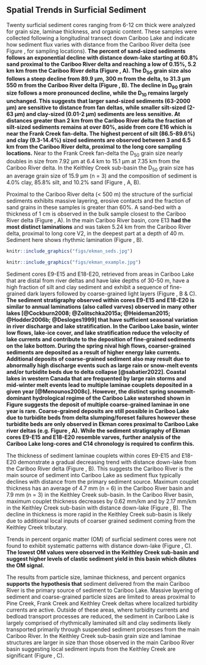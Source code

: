 ## Spatial Trends in Surficial Sediment {#spatial}

Twenty surficial sediment cores ranging from 6-12 cm thick were analyzed for grain size, laminae thickness, and organic content. These samples were collected following a longitudinal transect down Cariboo Lake and indicate how sediment flux varies with distance from the Cariboo River delta (see Figure \ref{fig:map-lake}, for sampling locations). **The percent of sand-sized sediments follows an exponential decline with distance down-lake starting at 60.8% sand proximal to the Cariboo River delta and reaching a low of 0.15%, 5.2 km km from the Cariboo River delta (Figure \ref{fig:ekmanSeds}, A). The D~50~ grain size also follows a steep decline from 89.9 µm, 300 m from the delta, to 31.3 µm 550 m from the Cariboo River delta (Figure \ref{fig:ekmanSeds}, B). The decline in D~90~ grain size follows a more pronounced decline, while the D~10~ remains largely unchanged. This suggests that larger sand-sized sediments (63-2000 µm) are sensitive to distance from fan deltas, while smaller silt-sized (2-63 µm) and clay-sized (0.01-2 µm) sediments are less sensitive. At distances greater than 2 km from the Cariboo River delta the fraction of silt-sized sediments remains at over 80%, aside from core E16 which is near the Frank Creek fan-delta. The highest percent of silt (86.5-89.6%) and clay (9.3-14.4%) sized sediments are observed between 3 and 6.5 km from the Cariboo River delta, proximal to the long core sampling locations.** Near to the Frank Creek fan-delta the D~50~ grain size nearly doubles in size from 7.92 µm at 6.4 km to 15.1 µm at 7.35 km from the Cariboo River delta. In the Keithley Creek sub-basin the D~50~ grain size has an average grain size of 15.9 µm (n = 3) and the composition of sediment is 4.0% clay, 85.8% silt, and 10.2% sand (Figure \ref{fig:ekmanSeds}, A, B). 

Proximal to the Cariboo River delta (< 500 m) the structure of the surficial sediments exhibits massive layering, erosive contacts and the fraction of sand grains in these samples is greater than 60%. A sand-bed with a thickness of 1 cm is observed in the bulk sample closest to the Cariboo River delta (Figure \ref{fig:ekmanImgs}, A). In the main Cariboo River basin, core E13 **had the most distinct laminations** and was taken 5.24 km from the Cariboo River delta, proximal to long core V2, in the deepest part at a depth of 40 m. Sediment here shows rhythmic lamination (Figure \ref{fig:ekmanImgs}, B).

```r
knitr::include_graphics("figs/ekman_seds.jpg")
```

```r
knitr::include_graphics("figs/ekman_example.jpg")
```

Sediment cores E9-E15 and E18-E20, retrieved from areas in Cariboo Lake that are distal from river deltas and have lake depths of 30-50 m, have a high fraction of silt and clay sediment and exhibit a sequence of fine-grained dark layers followed by coarse-grained light layers (Figure \ref{fig:ekmanImgs}, B & C). **The sediment stratigraphy observed within cores E9-E15 and E18-E20 is similar to annual laminations (also called varves) observed in many other lakes [@Cockburn2008; @Zolitschka2015a; @Heideman2015; @Hodder2006b; @Desloges1999] that have sufficient seasonal variation in river discharge and lake stratification. In the Cariboo Lake basin, winter low flows, lake-ice cover, and lake stratification reduce the velocity of lake currents and contribute to the deposition of fine-grained sediments on the lake bottom. During the spring nival high flows, coarser-grained sediments are deposited as a result of higher energy lake currents. Additional deposits of coarse-grained sediment also may result due to abnormally high discharge events such as large rain or snow-melt events and/or turbidite beds due to delta collapse [@sabatier2022]. Coastal lakes in western Canada that are frequented by large rain storms and mid-winter melt events lead to multiple laminae couplets deposited in a given year [@Menounos2008c]. However, the distinct spring snowmelt-dominant hydrological regime of the Cariboo Lake watershed shown in Figure \ref{fig:cl-hydro} suggests the deposit of multiple coarse-grained laminae in one year is rare. Coarse-grained deposits are still possible in Cariboo Lake due to turbidite beds from delta slumping/foreset failures however these turbidite beds are only observed in Ekman cores proximal to Cariboo Lake river deltas (e.g. Figure \ref{fig:ekmanImgs}, A). While the sediment stratigraphy of Ekman cores E9-E15 and E18-E20 resemble varves, further analysis of the Cariboo Lake long-cores and C14 chronology is required to confirm this.**

The thickness of sediment laminae couplets within cores E9-E15 and E18-E20 demonstrate a gradual decreasing trend with distance down-lake from the Cariboo River delta (Figure \ref{fig:ekmanSeds}, B). This suggests the Cariboo River is the main source of sediment into Cariboo Lake as sediment flux typically declines with distance from the primary sediment source. Maximum couplet thickness has an average of 4.7 mm (n = 6) in the Cariboo River basin and 7.9 mm (n = 3) in the Keithley Creek sub-basin. In the Cariboo River basin, maximum couplet thickness decreases by 0.62 mm/km and by 2.17 mm/km in the Keithley Creek sub-basin with distance down-lake (Figure \ref{fig:ekmanSeds}, B). The decline in thickness is more rapid in the Keithley Creek sub-basin is likely due to additional local inputs of coarser grained sediment coming from the Keithley Creek tributary. 

Trends in percent organic matter (OM) of surficial sediment cores were not found to exhibit systematic patterns with distance down-lake (Figure \ref{fig:ekmanSeds}, C). **The lowest OM values were observed in the Keithley Creek sub-basin and suggest higher levels of clastic sediment yield in this basin which dilutes the OM signal.** 

The results from particle size, laminae thickness, and percent organics **supports the hypothesis that** sediment delivered from the main Cariboo River is the primary source of sediment to Cariboo Lake. Massive layering of sediment and coarse-grained particle sizes are limited to areas proximal to Pine Creek, Frank Creek and Keithley Creek deltas where localized turbidity currents are active. Outside of these areas, where turbidity currents and bedload transport processes are reduced, the sediment in Cariboo Lake is largely comprised of rhythmically laminated silt and clay sediments likely transported primarily through suspended sediment processes from the main Cariboo River. In the Keithley Creek sub-basin grain size and laminae structures are larger in size than those observed in the main Cariboo River basin suggesting local sediment inputs from the Keithley Creek are significant (Figure \ref{fig:ekmanImgs}, C). 